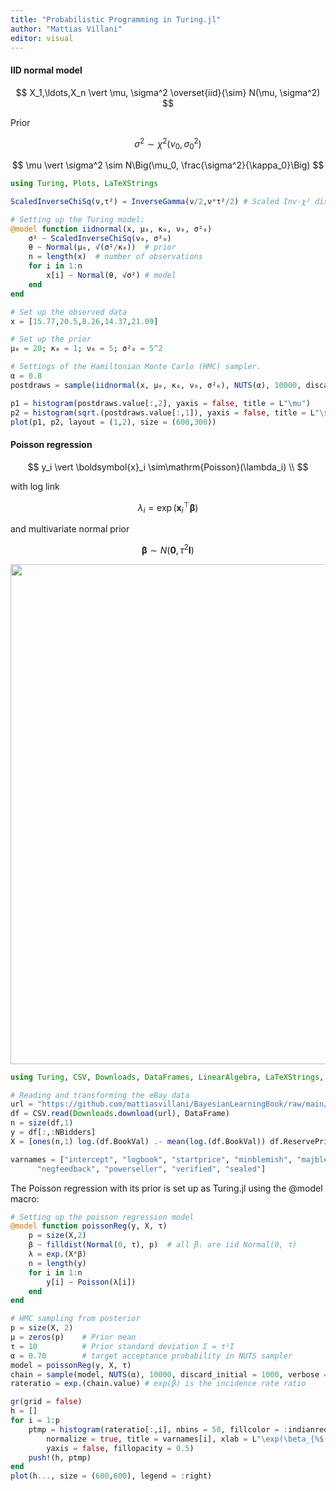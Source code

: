 ```yaml
---
title: "Probabilistic Programming in Turing.jl"
author: "Mattias Villani"
editor: visual
---
```


#### IID normal model

$$
X_1,\ldots,X_n \vert \mu, \sigma^2 \overset{iid}{\sim} N(\mu, \sigma^2)
$$

Prior

$$
\sigma^2 \sim \chi^2(\nu_0, \sigma_0^2)
$$

$$
\mu \vert \sigma^2 \sim N\Big(\mu_0, \frac{\sigma^2}{\kappa_0}\Big)
$$

```julia
using Turing, Plots, LaTeXStrings

ScaledInverseChiSq(ν,τ²) = InverseGamma(ν/2,ν*τ²/2) # Scaled Inv-χ² distribution

# Setting up the Turing model:
@model function iidnormal(x, μ₀, κ₀, ν₀, σ²₀)
    σ² ~ ScaledInverseChiSq(ν₀, σ²₀)
    θ ~ Normal(μ₀, √(σ²/κ₀))  # prior
    n = length(x)  # number of observations
    for i in 1:n
        x[i] ~ Normal(θ, √σ²) # model
    end
end

# Set up the observed data
x = [15.77,20.5,8.26,14.37,21.09]

# Set up the prior
μ₀ = 20; κ₀ = 1; ν₀ = 5; σ²₀ = 5^2

# Settings of the Hamiltonian Monte Carlo (HMC) sampler.
α = 0.8
postdraws = sample(iidnormal(x, μ₀, κ₀, ν₀, σ²₀), NUTS(α), 10000, discard_initial = 1000)

p1 = histogram(postdraws.value[:,2], yaxis = false, title = L"\mu")
p2 = histogram(sqrt.(postdraws.value[:,1]), yaxis = false, title = L"\sigma")
plot(p1, p2, layout = (1,2), size = (600,300))
```

#### **Poisson regression**

$$
y_i \vert \boldsymbol{x}_i \sim\mathrm{Poisson}(\lambda_i) \\
$$

with log link

$$
\lambda_{i} =\exp(\boldsymbol{x}_{i}^{\top}\boldsymbol{\beta})
$$

and multivariate normal prior

$$
\boldsymbol{\beta} \sim N(\boldsymbol{0}, \tau^2 \boldsymbol{I})
$$

![](figs/ebaydatatable.png){width="800"}

```julia
using Turing, CSV, Downloads, DataFrames, LinearAlgebra, LaTeXStrings, Plots

# Reading and transforming the eBay data
url = "https://github.com/mattiasvillani/BayesianLearningBook/raw/main/data/ebaybids/ebaybids.csv" 
df = CSV.read(Downloads.download(url), DataFrame)
n = size(df,1)
y = df[:,:NBidders]
X = [ones(n,1) log.(df.BookVal) .- mean(log.(df.BookVal)) df.ReservePriceFrac .- mean(df.ReservePriceFrac) df.MinorBlem df.MajorBlem  df.NegFeedback df.PowerSeller df.IDSeller df.Sealed]

varnames = ["intercept", "logbook", "startprice", "minblemish", "majblemish",    
      "negfeedback", "powerseller", "verified", "sealed"]
```

The Poisson regression with its prior is set up as Turing.jl using the @model macro:

```julia
# Setting up the poisson regression model
@model function poissonReg(y, X, τ)
    p = size(X,2)
    β ~ filldist(Normal(0, τ), p)  # all βⱼ are iid Normal(0, τ)
    λ = exp.(X*β)
    n = length(y)  
    for i in 1:n
        y[i] ~ Poisson(λ[i]) 
    end
end
```

```julia
# HMC sampling from posterior
p = size(X, 2)
μ = zeros(p)    # Prior mean
τ = 10          # Prior standard deviation Σ = τ²I
α = 0.70        # target acceptance probability in NUTS sampler
model = poissonReg(y, X, τ)
chain = sample(model, NUTS(α), 10000, discard_initial = 1000, verbose = false)
rateratio = exp.(chain.value) # exp(β) is the incidence rate ratio

gr(grid = false)
h = []
for i = 1:p
    ptmp = histogram(rateratio[:,i], nbins = 50, fillcolor = :indianred, linecolor = nothing, 
        normalize = true, title = varnames[i], xlab = L"\exp(\beta_{%$(i-1)})", 
        yaxis = false, fillopacity = 0.5)    
    push!(h, ptmp)
end
plot(h..., size = (600,600), legend = :right)
```
